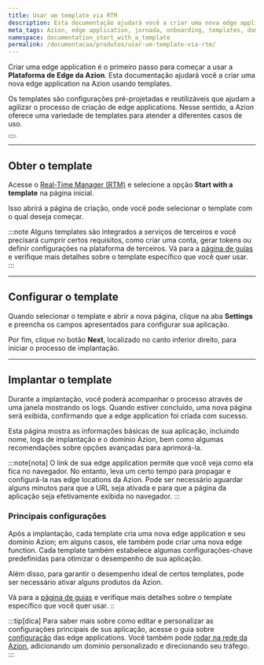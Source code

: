 ```yaml
---
title: Usar um template via RTM
description: Esta documentação ajudará você a criar uma nova edge application na Azion usando templates.
meta_tags: Azion, edge application, jornada, onboarding, templates, domínios, tráfego
namespace: documentation_start_with_a_template
permalink: /documentacao/produtos/usar-um-template-via-rtm/
---
```



Criar uma edge application é o primeiro passo para começar a usar a **Plataforma de Edge da Azion**. Esta documentação ajudará você a criar uma nova edge application na Azion usando templates.

Os templates são configurações pré-projetadas e reutilizáveis que ajudam a agilizar o processo de criação de edge applications. Nesse sentido, a Azion oferece uma variedade de templates para atender a diferentes casos de uso.

<Button href="#" text="Leia a referência sobre Templates" variant="secondary">

</Button>

---

## Obter o template

Acesse o [Real-Time Manager (RTM)](https://manager.azion.com/) e selecione a opção **Start with a template** na página inicial.

Isso abrirá a página de criação, onde você pode selecionar o template com o qual deseja começar.

:::note
Alguns templates são integrados a serviços de terceiros e você precisará cumprir certos requisitos, como criar uma conta, gerar tokens ou definir configurações na plataforma de terceiros. Vá para a [página de guias](/pt-br/documentacao/produtos/guias/#azion-templates) e verifique mais detalhes sobre o template específico que você quer usar.
:::

---

## Configurar o template

Quando selecionar o template e abrir a nova página, clique na aba **Settings** e preencha os campos apresentados para configurar sua aplicação.

Por fim, clique no botão **Next**, localizado no canto inferior direito, para iniciar o processo de implantação.

---

## Implantar o template

Durante a implantação, você poderá acompanhar o processo através de uma janela mostrando os logs. Quando estiver concluído, uma nova página será exibida, confirmando que a edge application foi criada com sucesso.

Esta página mostra as informações básicas de sua aplicação, incluindo nome, logs de implantação e o domínio Azion, bem como algumas recomendações sobre opções avançadas para aprimorá-la.

:::note[nota]
O link de sua edge application permite que você veja como ela fica no navegador. No entanto, leva um certo tempo para propagar e configurá-la nas edge locations da Azion. Pode ser necessário aguardar alguns minutos para que a URL seja ativada e para que a página da aplicação seja efetivamente exibida no navegador.
:::

### Principais configurações

Após a implantação, cada template cria uma nova edge application e seu domínio Azion; em alguns casos, ele também pode criar uma nova edge function. Cada template também estabelece algumas configurações-chave predefinidas para otimizar o desempenho de sua aplicação.

Além disso, para garantir o desempenho ideal de certos templates, pode ser necessário ativar alguns produtos da Azion.

Vá para a [página de guias](/pt-br/documentacao/produtos/guias/#azion-templates) e verifique mais detalhes sobre o template específico que você quer usar.
::

:::tip[dica]
Para saber mais sobre como editar e personalizar as configurações principais de sus aplicação, acesse o guia sobre [configuração](/pt-br/documentation/products/guides/build/definir-configuracoes-principais/) das edge applications. Você também pode [rodar na rede da Azion](/pt-br/documentacao/produtos/rodar-na-rede-da-azion/), adicionando um domínio personalizado e direcionando seu tráfego.
:::

